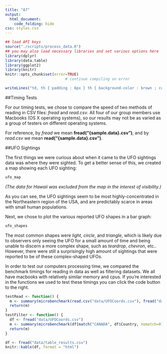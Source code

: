 ```yaml
---
title: "A7"
output:
  html_document:
    code_folding: hide
css: styles.css
---
```



```r
## load API keys
source("./scripts/process_data.R")
## you may also load necessary libraries and set various options here
library(dplyr)
library(data.table)
library(ggplot2)
library(knitr)
knitr::opts_chunk$set(error=TRUE)
                           # continue compiling on error

writeLines("td, th { padding : 6px } th { background-color : brown ; color : white; border : 1px solid white; } td { color : brown ; border : 1px solid brown } body { color:white; background-color:black; font-family: Arial, Helvetica, sans-serif; }", con = "styles.css")
```

##Timing Tests

For our timing tests, we chose to compare the speed of two methods of reading in CSV files: _fread_ and _read.csv_. All four of our group members use Macbooks (OS X operating systems), so our results may not be as varied as a group of testers on different operating systems.

For reference, by _fread_ we mean **fread("{sample.data}.csv")**, and by _read.csv_ we mean **read("{sample.data}.csv")**.



##UFO Sightings

The first things we were curious about when it came to the UFO sightings data was where they were sighted. To get a better sense of this, we created a map showing each UFO sighting:


```r

ufo_map

```

*(The data for Hawaii was excluded from the map in the interest of visibility.)*


As you can see, the UFO sightings seem to be most highly-concentrated in the Northeastern region of the USA, and are predictably scarce in areas with small human populations.



Next, we chose to plot the various reported UFO shapes in a bar graph:

```r

ufo_shapes

```


The most common shapes were _light_, _circle_, and _triangle_, which is likely due to observers only seeing the UFO for a small amount of time and being unable to discern a more complex shape, such as _teardrop_, _chevron_, etc.. However, there were still a surprisingly high amount of sightings that were reported to be of these complex-shaped UFOs.



In order to test our computers processing time, we compared the benchmark timings for reading in data as well as filtering datasets. We all have macbooks with relatively similar memory and cpus. If you're interested in the functions we used to test these timings you can click the code button to the right.

```r

testRead <- function() {
  m <- summary(microbenchmark(read.csv("data/UFOCoords.csv"), fread("data/UFOCoords.csv")))
  return(m)
}
testFilter <- function() {
  df <- fread("data/UFOCoords.csv")
  m <- summary(microbenchmark(df[match("CANADA", df$Country, nomatch=0),], filter(df, Country == "CANADA"), df %>% filter(Country == "CANADA")))
  return(m)
}
```
```r
df <- fread("data/table_results.csv")
knitr::kable(df, format = "html")
```




